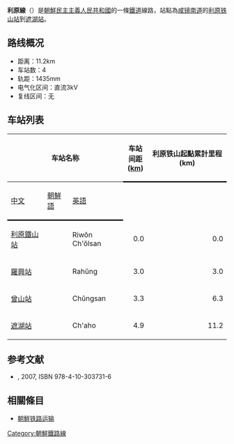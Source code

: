 '''利原線'''（{{kor|名=北|諺=리원선|漢=利原線|羅=Riwŏn sŏn|f=y}}）是[[朝鮮民主主義人民共和國|朝鮮民主主義人民共和國]]的一條[[鐵道|鐵道]]線路，站點為[[咸镜南道|咸镜南道]]的[[利原铁山站|利原铁山站]]到[[遮湖站|遮湖站]]。

==路线概况==
*距离：11.2km
*车站数：4
*轨距：1435mm
*电气化区间：直流3kV
*复线区间：无

==车站列表==
{| class="wikitable"
|-
!colspan=3|车站名称
!style="width: 2.5em; border-bottom:solid 3px;" rowspan=2|车站间距 ([[km|km]])
!style="border-bottom:solid 3px;" rowspan=2|利原铁山起點累計里程(km)
!style="border-bottom:solid 3px;" rowspan=2|羅興起點累計里程(km)
!style="border-bottom:solid 3px;" rowspan=2|連接路線
|-
!style="border-bottom:solid 3px;"|[[中文|中文]]
!style="border-bottom:solid 3px;"|[[朝鮮語|朝鮮語]]
!style="border-bottom:solid 3px;"|[[英語|英語]]
|-
|[[利原鐵山站|利原鐵山站]]
|{{Lang|ko|리원철산역}}
|Riwŏn Ch'ŏlsan
|style="text-align: right;"|0.0
|style="text-align: right;"|0.0
|style="text-align: right;"|3.0
| 
|-
|rowspan="2"|[[羅興站|羅興站]]
|rowspan="2"|{{Lang|ko|라흥역}}
|rowspan="2"|Rahŭng
|rowspan="2" style="text-align: right;"|3.0
|rowspan="2" style="text-align: right;"|3.0
|style="text-align: right;"|0.0
|rowspan="2"|[[平羅線|平羅線]]
|-
|style="text-align: right;"|<small>'''元山起点'''</small><br />263.8
|-
|rowspan="2"|[[曾山站|曾山站]]
|rowspan="2"|{{Lang|ko|증산역}}
|rowspan="2"|Chŭngsan
|rowspan="2" style="text-align: right;"|3.3
|rowspan="2" style="text-align: right;"|6.3
|style="text-align: right;"|267.1
|rowspan="2"|平羅線
|-
|style="text-align: right;"|<small>'''曾山起点'''</small><br />0.0
|-
|[[遮湖站|遮湖站]]
|{{Lang|ko|차호역}}
|Ch'aho
|style="text-align: right;"|4.9
|style="text-align: right;"|11.2
|style="text-align: right;"|4.9
| 
|}

==参考文献==
* {{lang|ja|国分隼人, 《将軍様の鉄道 北朝鮮鉄道事情》, 新潮社}}, 2007, ISBN 978-4-10-303731-6

==相關條目==
*[[朝鮮铁路运输|朝鮮铁路运输]]

{{朝鮮鐵路線}}
{{利原線}}

[[Category:朝鮮鐵路線|Category:朝鮮鐵路線]]